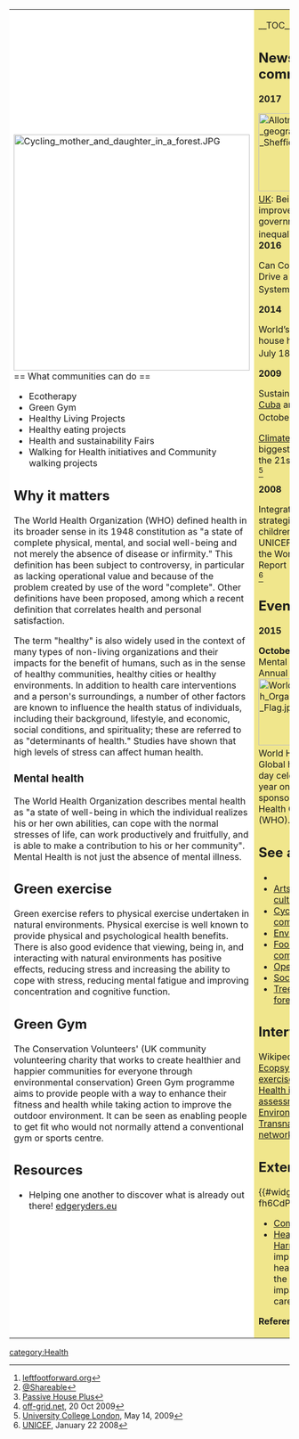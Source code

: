 {| cellpadding="8" cellspacing="0"
|- valign="top" 
| style="background:white" width="52%"|
[[File:Cycling mother and daughter in a forest.JPG|424px]]<br clear=left>
== What communities can do ==
{{topico}}
* Ecotherapy
* Green Gym
* Healthy Living Projects
* Healthy eating projects
* Health and sustainability Fairs
* Walking for Health initiatives and Community walking projects

== Why it matters ==

The World Health Organization (WHO) defined health in its broader sense in its 1948 constitution as "a state of complete physical, mental, and social well-being and not merely the absence of disease or infirmity." This definition has been subject to controversy, in particular as lacking operational value and because of the problem created by use of the word "complete". Other definitions have been proposed, among which a recent definition that correlates health and personal satisfaction.

The term "healthy" is also widely used in the context of many types of non-living organizations and their impacts for the benefit of humans, such as in the sense of healthy communities, healthy cities or healthy environments. In addition to health care interventions and a person's surroundings, a number of other factors are known to influence the health status of individuals, including their background, lifestyle, and economic, social conditions, and spirituality; these are referred to as "determinants of health." Studies have shown that high levels of stress can affect human health. {{W|Health}}

=== Mental health ===

The World Health Organization describes mental health as "a state of well-being in which the individual realizes his or her own abilities, can cope with the normal stresses of life, can work productively and fruitfully, and is able to make a contribution to his or her community". Mental Health is not just the absence of mental illness. {{W|Health#Mental health}}

== Green exercise ==

Green exercise refers to physical exercise undertaken in natural environments. Physical exercise is well known to provide physical and psychological health benefits. There is also good evidence that viewing, being in, and interacting with natural environments has positive effects, reducing stress and increasing the ability to cope with stress, reducing mental fatigue and improving concentration and cognitive function. {{W|Green exercise}}

== Green Gym ==

The Conservation Volunteers' (UK community volunteering charity that works to create healthier and happier communities for everyone through environmental conservation) Green Gym programme aims to provide people with a way to enhance their fitness and health while taking action to improve the outdoor environment. It can be seen as enabling people to get fit who would not normally attend a conventional gym or sports centre. {{W|Green Gym}}

== Resources ==
*Helping one another to discover what is already out there! [http://edgeryders.eu/en/op3ncare/helping-one-another-to-discover-what-is edgeryders.eu]

| style="background:khaki" |

__TOC__

== News and comment ==

'''2017'''

[[File:Allotments - geograph.org.uk Sheffield.jpg|140px|left]]
[[Health UK]]: Being poor kills – to improve public health the government must tackle inequality, Apr 10 <ref>[https://leftfootforward.org/2017/04/being-poor-kills-to-improve-public-health-the-government-must-tackle-inequality/ leftfootforward.org]</ref><br clear=left>

'''2016'''

Can Commons Thinking Drive a New Health System? Nov 30 <ref>[http://www.shareable.net/blog/can-commons-thinking-drive-a-new-health-system @Shareable]</ref>

'''2014'''

World’s first passive house hospital planned, July 18 <ref>[http://passivehouseplus.ie/news/projects/world-s-first-passive-house-hospital-planned.html Passive House Plus]</ref>

'''2009''' 

Sustainable Medicine, [[Cuba]] and [[Peak oil]], 20 October <ref>[http://www.off-grid.net/2009/10/20/sustainable-medicine-cuba-and-peak-oil/ off-grid.net], 20 Oct 2009 </ref>

[[Climate change]] is the biggest [[health]] threat of the 21st Century, May 14 <ref>[http://www.ucl.ac.uk/media/library/lancetglobalhealth University College London], May 14, 2009 </ref>  

'''2008'''

Integrated [[health]] strategies can save children’s lives, says UNICEF flagship, State of the World’s Children Report 2008, January 22 <ref>[http://www.unicef.org/sowc08/press/release.php UNICEF], January 22 2008</ref>

== Events ==

'''2015'''

'''October 10''' - World Mental health Day <br>
Annual event. {{W|World Mental Health Day}}<br clear=left>

[[File:World Health Organization Flag.jpg|120px|left]]
'''April 7''' - World Health Day <br>
Global health awareness day celebrated every year on 7 April, under the sponsorship of the World Health Organization (WHO). {{W|World Health Day}} [http://www.who.int/campaigns/world-health-day/2015/en/ who.int]<br clear=left>

== See also ==
*{{localtopic}}
*[[Arts, sport and culture]]
*[[Cycling, sustainable community action]]
*[[Environment quality]]
*[[Food, sustainable community action]]
*[[Open spaces]]
*[[Social inclusion]]
*[[Trees, woodland and forest]]

== Interwiki links ==
Wikipedia: [[wikipedia:Health|Health]], [[wikipedia:Ecopsychology|Ecopsychology]], [[wikipedia:Green exercise|Green exercise]], [[wikipedia:Green Gym|Green Gym]], [[wikipedia:Health impact assessment|Health impact assessment]], [[wikipedia:Environmental_justice#Transnational movement networks|Environmental justice, Transnational movement networks]]

== External links ==

{{#widget:YouTube|id=4-fh6CdPg6c}}

*[http://www.commonshealth.org/ Commons Health]
*[https://noharm.org/ Health Care Without Harm], works to improve the public health by reducing the environmental impacts of the health care industry. {{W|Environmental_justice#Transnational movement networks}}


'''References'''
{{Attrib sca ref|Health}}
<references/>
|}


{{scaendmenu}}

[[category:Health]]